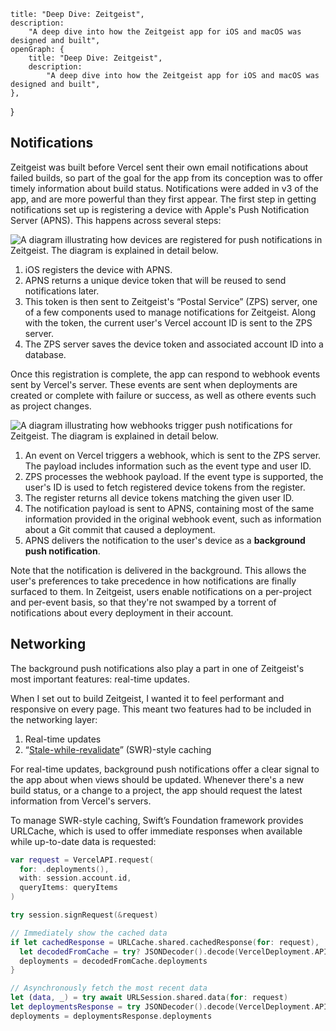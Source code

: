 
    title: "Deep Dive: Zeitgeist",
    description:
        "A deep dive into how the Zeitgeist app for iOS and macOS was designed and built",
    openGraph: {
        title: "Deep Dive: Zeitgeist",
        description:
            "A deep dive into how the Zeitgeist app for iOS and macOS was designed and built",
    },
}

<div className="zeitgeistDeepDive">
<ZeitgeistTitle />

## Notifications

Zeitgeist was built before Vercel sent their own email notifications about
failed builds, so part of the goal for the app from its conception was to offer
timely information about build status. Notifications were added in v3 of the
app, and are more powerful than they first appear. The first step in getting
notifications set up is registering a device with Apple's Push Notification
Server (APNS). This happens across several steps:

<Breakout>
    <Image
        alt="A diagram illustrating how devices are registered for push notifications in Zeitgeist. The diagram is explained in detail below."
        src="/uploads/portfolio/zeitgeist/Registration.svg"
        width={985}
        height={297}
        invertInDarkMode={true}
    />
</Breakout>

1. iOS registers the device with APNS.
2. APNS returns a unique device token that will be reused to send notifications
   later.
3. This token is then sent to Zeitgeist's “Postal Service” (ZPS) server, one of
   a few components used to manage notifications for Zeitgeist. Along with the
   token, the current user's Vercel account ID is sent to the ZPS server.
4. The ZPS server saves the device token and associated account ID into a
   database.

Once this registration is complete, the app can respond to webhook events sent
by Vercel's server. These events are sent when deployments are created or
complete with failure or success, as well as othere events such as project
changes.

<Breakout>
    <Image
        alt="A diagram illustrating how webhooks trigger push notifications for Zeitgeist. The diagram is explained in detail below."
        src="/uploads/portfolio/zeitgeist/Webhooks.svg"
        width={985}
        height={297}
        invertInDarkMode={true}
    />
</Breakout>

1. An event on Vercel triggers a webhook, which is sent to the ZPS server. The
   payload includes information such as the event type and user ID.
2. ZPS processes the webhook payload. If the event type is supported, the user's
   ID is used to fetch registered device tokens from the register.
3. The register returns all device tokens matching the given user ID.
4. The notification payload is sent to APNS, containing most of the same
   information provided in the original webhook event, such as information about
   a Git commit that caused a deployment.
5. APNS delivers the notification to the user's device as a **background push
   notification**.

Note that the notification is delivered in the background. This allows the
user's preferences to take precedence in how notifications are finally surfaced
to them. In Zeitgeist, users enable notifications on a per-project and per-event
basis, so that they're not swamped by a torrent of notifications about every
deployment in their account.

## Networking

The background push notifications also play a part in one of Zeitgeist's most
important features: real-time updates.

When I set out to build Zeitgeist, I wanted it to feel performant and responsive
on every page. This meant two features had to be included in the networking
layer:

1. Real-time updates
2. “[Stale-while-revalidate](https://web.dev/stale-while-revalidate/)”
   (SWR)-style caching

For real-time updates, background push notifications offer a clear signal to the
app about when views should be updated. Whenever there's a new build status, or
a change to a project, the app should request the latest information from
Vercel's servers.

To manage SWR-style caching, Swift’s Foundation framework provides URLCache,
which is used to offer immediate responses when available while up-to-date data
is requested:

```swift
var request = VercelAPI.request(
  for: .deployments(),
  with: session.account.id,
  queryItems: queryItems
)

try session.signRequest(&request)

// Immediately show the cached data
if let cachedResponse = URLCache.shared.cachedResponse(for: request),
  let decodedFromCache = try? JSONDecoder().decode(VercelDeployment.APIResponse.self, from: cachedResponse.data) {
  deployments = decodedFromCache.deployments
}

// Asynchronously fetch the most recent data
let (data, _) = try await URLSession.shared.data(for: request)
let deploymentsResponse = try JSONDecoder().decode(VercelDeployment.APIResponse.self, from: data)
deployments = deploymentsResponse.deployments
```

</div>

